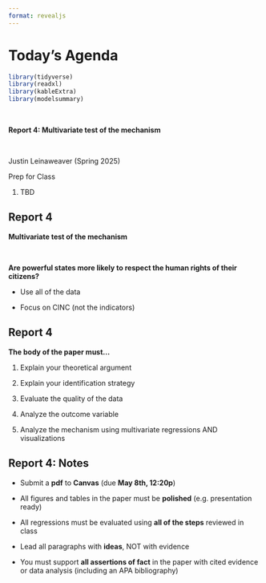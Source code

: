 ```yaml
---
format: revealjs
---
```


# Today's Agenda {background-image="Images/background-data_blue_v4.png"}

```r
library(tidyverse)
library(readxl)
library(kableExtra)
library(modelsummary)
```

<br>

::: {.r-fit-text}
**Report 4: Multivariate test of the mechanism**
:::

<br>

::: r-stack
Justin Leinaweaver (Spring 2025)
:::

::: notes
Prep for Class

1. TBD

:::


## Report 4 {background-image="Images/background-slate_v2.png" .center}

::: {.r-fit-text}
**Multivariate test of the mechanism**
:::

<br>

**Are powerful states more likely to respect the human rights of their citizens?**

- Use all of the data

- Focus on CINC (not the indicators)



## Report 4 {background-image="Images/background-slate_v2.png" .center}

::: {.r-fit-text}
**The body of the paper must...**
:::

1. Explain your theoretical argument

2. Explain your identification strategy

3. Evaluate the quality of the data

4. Analyze the outcome variable

5. Analyze the mechanism using multivariate regressions AND visualizations




## Report 4: Notes {background-image="Images/background-slate_v2.png" .center}

- Submit a **pdf** to **Canvas** (due **May 8th, 12:20p**)

- All figures and tables in the paper must be **polished** (e.g. presentation ready)

- All regressions must be evaluated using **all of the steps** reviewed in class

- Lead all paragraphs with **ideas**, NOT with evidence

- You must support **all assertions of fact** in the paper with cited evidence or data analysis (including an APA bibliography)